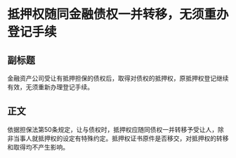 # 抵押权随同金融债权一并转移，无须重办登记手续
## 副标题
金融资产公司受让有抵押担保的债权后，取得对债权的抵押权，原抵押权登记继续有效，无须重新办理登记手续。
## 正文
依据担保法第50条规定，让与债权时，抵押权应随同债权一并转移予受让人，除非当事人就抵押权的设定有特殊约定。抵押权证书原件是否移交，对抵押权的转移和取得均不产生影响。